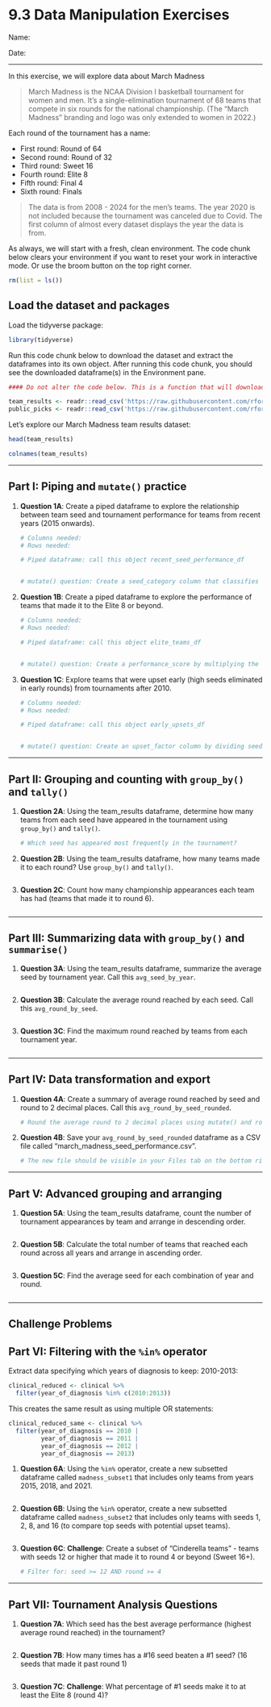 # 9.3 Data Manipulation Exercises

Name:

Date:

------------------------------------------------------------------------

In this exercise, we will explore data about March Madness

> March Madness is the NCAA Division I basketball tournament for women and men. It's a single-elimination tournament of 68 teams that compete in six rounds for the national championship. (The "March Madness" branding and logo was only extended to women in 2022.)

Each round of the tournament has a name:

-   First round: Round of 64
-   Second round: Round of 32
-   Third round: Sweet 16
-   Fourth round: Elite 8
-   Fifth round: Final 4
-   Sixth round: Finals

> The data is from 2008 - 2024 for the men's teams. The year 2020 is not included because the tournament was canceled due to Covid. The first column of almost every dataset displays the year the data is from.

As always, we will start with a fresh, clean environment. The code chunk below clears your environment if you want to reset your work in interactive mode. Or use the broom button on the top right corner.

```r
rm(list = ls())
```

## Load the dataset and packages

Load the tidyverse package:

```r
library(tidyverse)
```

Run this code chunk below to download the dataset and extract the dataframes into its own object. After running this code chunk, you should see the downloaded dataframe(s) in the Environment pane.

```r
#### Do not alter the code below. This is a function that will download your dataset. 

team_results <- readr::read_csv('https://raw.githubusercontent.com/rfordatascience/tidytuesday/main/data/2024/2024-03-26/team-results.csv')
public_picks <- readr::read_csv('https://raw.githubusercontent.com/rfordatascience/tidytuesday/main/data/2024/2024-03-26/public-picks.csv')

```

Let's explore our March Madness team results dataset:

```r
head(team_results)
```

```r
colnames(team_results)
```

------------------------------------------------------------------------

## Part I: Piping and `mutate()` practice

1.  **Question 1A**: Create a piped dataframe to explore the relationship between team seed and tournament performance for teams from recent years (2015 onwards).

    ```r
    # Columns needed: 
    # Rows needed: 

    # Piped dataframe: call this object recent_seed_performance_df


    # mutate() question: Create a seed_category column that classifies teams as "High" (seeds 1-4), "Mid" (seeds 5-8), or "Low" (seeds 9-16)

    ```

2.  **Question 1B**: Create a piped dataframe to explore the performance of teams that made it to the Elite 8 or beyond.

    ```r
    # Columns needed: 
    # Rows needed: 

    # Piped dataframe: call this object elite_teams_df


    # mutate() question: Create a performance_score by multiplying the round number by (17 - seed) to give bonus points for lower seeds going far

    ```

3.  **Question 1C**: Explore teams that were upset early (high seeds eliminated in early rounds) from tournaments after 2010.

    ```r
    # Columns needed: 
    # Rows needed: 

    # Piped dataframe: call this object early_upsets_df


    # mutate() question: Create an upset_factor column by dividing seed by round (higher values indicate bigger upsets)

    ```

------------------------------------------------------------------------

## Part II: Grouping and counting with `group_by()` and `tally()`

1.  **Question 2A**: Using the team_results dataframe, determine how many teams from each seed have appeared in the tournament using `group_by()` and `tally()`.

    ```r

    # Which seed has appeared most frequently in the tournament?

    ```

2.  **Question 2B**: Using the team_results dataframe, how many teams made it to each round? Use `group_by()` and `tally()`.

    ```r

    ```

3.  **Question 2C**: Count how many championship appearances each team has had (teams that made it to round 6).

    ```r

    ```

------------------------------------------------------------------------

## Part III: Summarizing data with `group_by()` and `summarise()`

1.  **Question 3A**: Using the team_results dataframe, summarize the average seed by tournament year. Call this `avg_seed_by_year`.

    ```r

    ```

2.  **Question 3B**: Calculate the average round reached by each seed. Call this `avg_round_by_seed`.

    ```r

    ```

3.  **Question 3C**: Find the maximum round reached by teams from each tournament year.

    ```r

    ```

------------------------------------------------------------------------

## Part IV: Data transformation and export

1.  **Question 4A**: Create a summary of average round reached by seed and round to 2 decimal places. Call this `avg_round_by_seed_rounded`.

    ```r

    # Round the average round to 2 decimal places using mutate() and round()

    ```

2.  **Question 4B**: Save your `avg_round_by_seed_rounded` dataframe as a CSV file called "march_madness_seed_performance.csv".

    ```r

    # The new file should be visible in your Files tab on the bottom right panel
    ```

------------------------------------------------------------------------

## Part V: Advanced grouping and arranging

1.  **Question 5A**: Using the team_results dataframe, count the number of tournament appearances by team and arrange in descending order.

    ```r

    ```

2.  **Question 5B**: Calculate the total number of teams that reached each round across all years and arrange in ascending order.

    ```r

    ```

3.  **Question 5C**: Find the average seed for each combination of year and round.

    ```r

    ```

------------------------------------------------------------------------

## **Challenge Problems**

## Part VI: Filtering with the `%in%` operator

Extract data specifying which years of diagnosis to keep: 2010-2013:

```r
clinical_reduced <- clinical %>%
  filter(year_of_diagnosis %in% c(2010:2013))
```

This creates the same result as using multiple OR statements:

```r
clinical_reduced_same <- clinical %>%
  filter(year_of_diagnosis == 2010 |
         year_of_diagnosis == 2011 |
         year_of_diagnosis == 2012 |
         year_of_diagnosis == 2013)
```


1.  **Question 6A**: Using the `%in%` operator, create a new subsetted dataframe called `madness_subset1` that includes only teams from years 2015, 2018, and 2021.

    ```r

    ```

2.  **Question 6B**: Using the `%in%` operator, create a new subsetted dataframe called `madness_subset2` that includes only teams with seeds 1, 2, 8, and 16 (to compare top seeds with potential upset teams).

    ```r

    ```

3.  **Question 6C**: **Challenge**: Create a subset of "Cinderella teams" - teams with seeds 12 or higher that made it to round 4 or beyond (Sweet 16+).

    ```r
    # Filter for: seed >= 12 AND round >= 4

    ```

------------------------------------------------------------------------

## Part VII: Tournament Analysis Questions

1.  **Question 7A**: Which seed has the best average performance (highest average round reached) in the tournament?

    ```r

    ```

2.  **Question 7B**: How many times has a #16 seed beaten a #1 seed? (16 seeds that made it past round 1)

    ```r

    ```

3.  **Question 7C**: **Challenge**: What percentage of #1 seeds make it to at least the Elite 8 (round 4)?

    ```r

    ```
